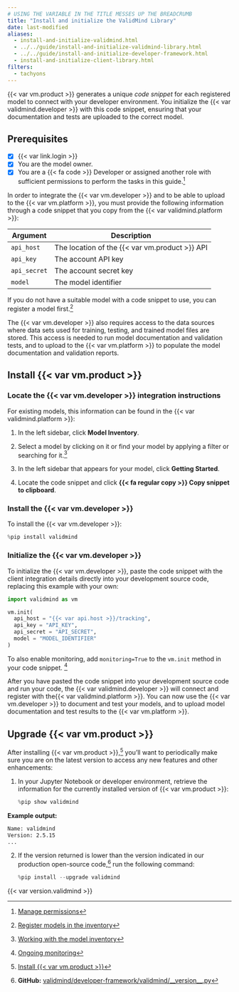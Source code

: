 ```yaml
---
# USING THE VARIABLE IN THE TITLE MESSES UP THE BREADCRUMB
title: "Install and initialize the ValidMind Library"
date: last-modified
aliases:
  - install-and-initialize-validmind.html
  - ../../guide/install-and-initialize-validmind-library.html
  - ../../guide/install-and-initialize-developer-framework.html
  - install-and-initialize-client-library.html
filters:
  - tachyons
---
```


{{< var vm.product >}} generates a unique _code snippet_ for each registered model to connect with your developer environment. You initialize the {{< var validmind.developer >}} with this code snippet, ensuring that your documentation and tests are uploaded to the correct model. 

::: {.attn}

## Prerequisites

- [x] {{< var link.login >}}
- [x] You are the model owner.
- [x] You are a [{{< fa code >}} Developer]{.bubble} or assigned another role with sufficient permissions to perform the tasks in this guide.[^1]

In order to integrate the {{< var vm.developer >}} and to be able to upload to the {{< var vm.platform >}}, you must provide the following information through a code snippet that you copy from the {{< var validmind.platform >}}:

| Argument      | Description                        |
|---------------|------------------------------------|
| `api_host`    | The location of the {{< var vm.product >}} API  |
| `api_key`     | The account API key                |
| `api_secret`  | The account secret key             |
| `model`     | The model identifier             |

If you do not have a suitable model with a code snippet to use, you can register a model first.[^2] 

The {{< var vm.developer >}} also requires access to the data sources where data sets used for training, testing, and trained model files are stored. This access is needed to run model documentation and validation tests, and to upload to the {{< var vm.platform >}} to populate the model documentation and validation reports.

:::

## Install {{< var vm.product >}}

### Locate the {{< var vm.developer >}} integration instructions

For existing models, this information can be found in the {{< var validmind.platform >}}:

1. In the left sidebar, click **Model Inventory**.

2. Select a model by clicking on it or find your model by applying a filter or searching for it.[^3]

3. In the left sidebar that appears for your model, click **Getting Started**.

4. Locate the code snippet and click **{{< fa regular copy >}} Copy snippet to clipboard**. 

### Install the {{< var vm.developer >}}

To install the {{< var vm.developer >}}:

```python
%pip install validmind
```

### Initialize the {{< var vm.developer >}}

To initialize the {{< var vm.developer >}}, paste the code snippet with the client integration details directly into your development source code, replacing this example with your own:

```python
import validmind as vm

vm.init(
  api_host = "{{< var api.host >}}/tracking",
  api_key = "API_KEY",
  api_secret = "API_SECRET",
  model = "MODEL_IDENTIFIER"
)
```

:::{.callout}
To also enable monitoring, add `monitoring=True` to the `vm.init` method in your code snippet. [^4]
:::

After you have pasted the code snippet into your development source code and run your code, the {{< var validmind.developer >}} will connect and register with the{{< var validmind.platform >}}. You can now use the {{< var vm.developer >}} to document and test your models, and to upload model documentation and test results to the {{< var vm.platform >}}.

## Upgrade {{< var vm.product >}}

After installing {{< var vm.product >}},[^5] you'll want to periodically make sure you are on the latest version to access any new features and other enhancements: 

1. In your Jupyter Notebook or developer environment, retrieve the information for the currently installed version of {{< var vm.product >}}:

    ```python
    %pip show validmind
    ```

::: {.column-margin}
**Example output:**
```bash
Name: validmind
Version: 2.5.15
...
```
:::

2. If the version returned is lower than the version indicated in our production open-source code,[^6] run the following command:

    ```python
    %pip install --upgrade validmind
    ```

::: {.column-margin}
::: {.callout title="Current version:"}
{{< var version.validmind >}}
:::
:::


<!-- FOOTNOTES -->

[^1]: [Manage permissions](/guide/configuration/manage-permissions.qmd)

[^2]: [Register models in the inventory](/guide/model-inventory/register-models-in-inventory.qmd)

[^3]: [Working with the model inventory](/guide/model-inventory/working-with-model-inventory.qmd#search-filter-and-sort-models)

[^4]: [Ongoing monitoring](/guide/monitoring/ongoing-monitoring.qmd)

[^5]: [Install {{< var vm.product >}}](#install-validmind)

[^6]: **GitHub:** [validmind/developer-framework/validmind/&lowbar;&lowbar;version&lowbar;&lowbar;.py](https://github.com/validmind/developer-framework/blob/prod/validmind/__version__.py)
